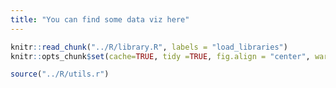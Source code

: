 ```yaml
---
title: "You can find some data viz here"
---
```


```r

knitr::read_chunk("../R/library.R", labels = "load_libraries")
knitr::opts_chunk$set(cache=TRUE, tidy =TRUE, fig.align = "center", warning = FALSE, message = FALSE, echo = FALSE)

source("../R/utils.r")

```

```r

```

